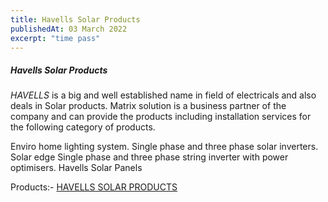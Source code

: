 ```yaml
---
title: Havells Solar Products
publishedAt: 03 March 2022
excerpt: "time pass"
---
```


##### Havells Solar Products

*HAVELLS* is a big and well established name in field of electricals and also deals in Solar products. Matrix solution is a business partner of the company and can provide the  products including installation services for the following category of products.

Enviro home lighting system.
Single phase and three phase solar inverters.
Solar edge Single phase and three phase string inverter  with power optimisers.
Havells Solar Panels

Products:-   [HAVELLS SOLAR PRODUCTS](https://matrix827.files.wordpress.com/2018/05/matrix-solar.pdf)